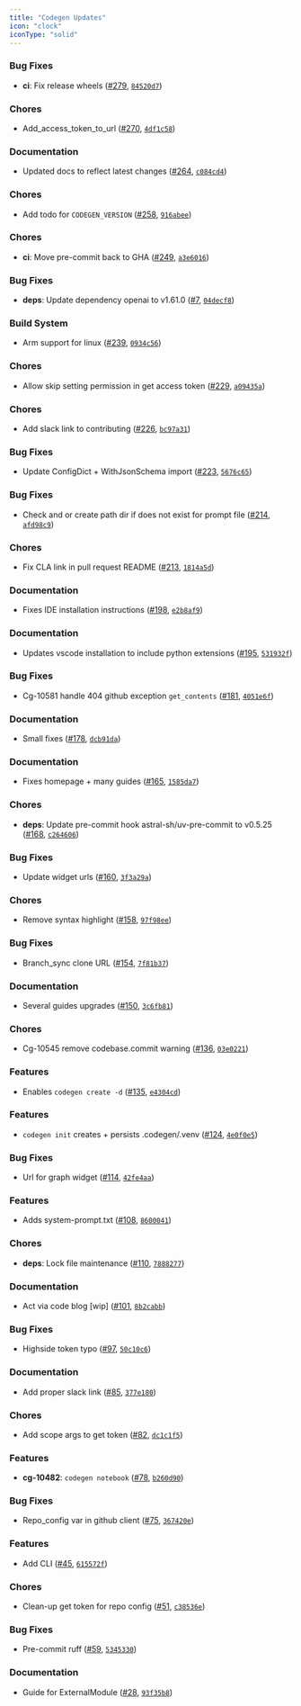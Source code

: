 ```yaml
---
title: "Codegen Updates"
icon: "clock"
iconType: "solid"
---
```






<Update label="February 04, 2025" description="v0.5.22">



### Bug Fixes

- **ci**: Fix release wheels ([#279](https://github.com/codegen-sh/codegen-sdk/pull/279),
  [`84520d7`](https://github.com/codegen-sh/codegen-sdk/commit/84520d7b71f928e19f88026c72554e33ada0f336))


### Chores

- Add_access_token_to_url ([#270](https://github.com/codegen-sh/codegen-sdk/pull/270),
  [`4df1c58`](https://github.com/codegen-sh/codegen-sdk/commit/4df1c58ee15c8c9bcbc9646f7d0e7001733b8658))


</Update>


<Update label="February 03, 2025" description="v0.5.21">




### Documentation

- Updated docs to reflect latest changes
  ([#264](https://github.com/codegen-sh/codegen-sdk/pull/264),
  [`c084cd4`](https://github.com/codegen-sh/codegen-sdk/commit/c084cd48e2fe2e99536ba45f73508e64520f394d))


### Chores

- Add todo for `CODEGEN_VERSION` ([#258](https://github.com/codegen-sh/codegen-sdk/pull/258),
  [`916abee`](https://github.com/codegen-sh/codegen-sdk/commit/916abeeeb960bb76117a3429736ab14e1bef7ebc))

</Update>


<Update label="February 03, 2025" description="v0.5.19">



### Chores

- **ci**: Move pre-commit back to GHA ([#249](https://github.com/codegen-sh/codegen-sdk/pull/249),
  [`a3e6016`](https://github.com/codegen-sh/codegen-sdk/commit/a3e6016989e26323b079bca84fc03d65d4d97f1d))



### Bug Fixes

- **deps**: Update dependency openai to v1.61.0
  ([#7](https://github.com/codegen-sh/codegen-sdk/pull/7),
  [`04decf8`](https://github.com/codegen-sh/codegen-sdk/commit/04decf81b7bff35a62670cc4735dd9e79cd8fa01))


### Build System

- Arm support for linux ([#239](https://github.com/codegen-sh/codegen-sdk/pull/239),
  [`0934c56`](https://github.com/codegen-sh/codegen-sdk/commit/0934c56aeff5f63d90c1aa3c8bef0e375b292833))

</Update>


<Update label="January 30, 2025" description="v0.5.18">




### Chores

- Allow skip setting permission in get access token
  ([#229](https://github.com/codegen-sh/codegen-sdk/pull/229),
  [`a09435a`](https://github.com/codegen-sh/codegen-sdk/commit/a09435a0e4e06cfef9f8f55d80c98b3a27d853e2))

</Update>


<Update label="January 30, 2025" description="v0.5.17">




### Chores

- Add slack link to contributing ([#226](https://github.com/codegen-sh/codegen-sdk/pull/226),
  [`bc97a31`](https://github.com/codegen-sh/codegen-sdk/commit/bc97a317dc7b56ead69a5a6668756645728623ae))

</Update>


<Update label="January 30, 2025" description="v0.5.16">




### Bug Fixes

- Update ConfigDict + WithJsonSchema import
  ([#223](https://github.com/codegen-sh/codegen-sdk/pull/223),
  [`5676c65`](https://github.com/codegen-sh/codegen-sdk/commit/5676c653622927ae81714e7fa36c723d0a2d658a))

</Update>


<Update label="January 30, 2025" description="v0.5.15">



### Bug Fixes

- Check and or create path dir if does not exist for prompt file
  ([#214](https://github.com/codegen-sh/codegen-sdk/pull/214),
  [`afd98c9`](https://github.com/codegen-sh/codegen-sdk/commit/afd98c92ad00e0b945b6f4c7883c6545169e96ed))



### Chores

- Fix CLA link in pull request README ([#213](https://github.com/codegen-sh/codegen-sdk/pull/213),
  [`1814a5d`](https://github.com/codegen-sh/codegen-sdk/commit/1814a5d11db547c1d750f2894e8cc5cf1d6a0d85))

</Update>


<Update label="January 29, 2025" description="v0.5.14">



</Update>


<Update label="January 29, 2025" description="v0.5.13">




### Documentation

- Fixes IDE installation instructions ([#198](https://github.com/codegen-sh/codegen-sdk/pull/198),
  [`e2b8af9`](https://github.com/codegen-sh/codegen-sdk/commit/e2b8af9edefda522dda9d2efad6f247457a0efe8))

</Update>


<Update label="January 29, 2025" description="v0.5.12">




### Documentation

- Updates vscode installation to include python extensions
  ([#195](https://github.com/codegen-sh/codegen-sdk/pull/195),
  [`531932f`](https://github.com/codegen-sh/codegen-sdk/commit/531932f21eafb3774c2f3d3073c85558192bbb41))

</Update>


<Update label="January 29, 2025" description="v0.5.11">



</Update>


<Update label="January 29, 2025" description="v0.5.10">




### Bug Fixes

- Cg-10581 handle 404 github exception `get_contents`
  ([#181](https://github.com/codegen-sh/codegen-sdk/pull/181),
  [`4051e6f`](https://github.com/codegen-sh/codegen-sdk/commit/4051e6f10630fed0a5c17d54e3f8ad07c330a578))


### Documentation

- Small fixes ([#178](https://github.com/codegen-sh/codegen-sdk/pull/178),
  [`dcb91da`](https://github.com/codegen-sh/codegen-sdk/commit/dcb91dadc8a54b30ea53aba6da4d00b2611b0659))

</Update>


<Update label="January 28, 2025" description="v0.5.9">



### Documentation

- Fixes homepage + many guides ([#165](https://github.com/codegen-sh/codegen-sdk/pull/165),
  [`1585da7`](https://github.com/codegen-sh/codegen-sdk/commit/1585da7ab66aeabc3ca378b791f197de909b9412))



### Chores

- **deps**: Update pre-commit hook astral-sh/uv-pre-commit to v0.5.25
  ([#168](https://github.com/codegen-sh/codegen-sdk/pull/168),
  [`c264606`](https://github.com/codegen-sh/codegen-sdk/commit/c264606055d7eb300c63ee30b12bfb097ea1e490))


### Bug Fixes

- Update widget urls ([#160](https://github.com/codegen-sh/codegen-sdk/pull/160),
  [`3f3a29a`](https://github.com/codegen-sh/codegen-sdk/commit/3f3a29a6cb188052f38e4e587879d205b8e55dce))

</Update>


<Update label="January 28, 2025" description="v0.5.8">



### Chores

- Remove syntax highlight ([#158](https://github.com/codegen-sh/codegen-sdk/pull/158),
  [`97f98ee`](https://github.com/codegen-sh/codegen-sdk/commit/97f98ee256e7a7f307a55afa85062c39cd646b6b))


### Bug Fixes

- Branch_sync clone URL ([#154](https://github.com/codegen-sh/codegen-sdk/pull/154),
  [`7f81b37`](https://github.com/codegen-sh/codegen-sdk/commit/7f81b37b26b32cc3ab33ded1674a2e1c0fcf220e))



### Documentation

- Several guides upgrades ([#150](https://github.com/codegen-sh/codegen-sdk/pull/150),
  [`3c6fb81`](https://github.com/codegen-sh/codegen-sdk/commit/3c6fb81fffa09fde39445af96454c0a539e917b2))

</Update>


<Update label="January 27, 2025" description="v0.5.7">



</Update>


<Update label="January 27, 2025" description="v0.5.6">



### Chores

- Cg-10545 remove codebase.commit warning
  ([#136](https://github.com/codegen-sh/codegen-sdk/pull/136),
  [`03e0221`](https://github.com/codegen-sh/codegen-sdk/commit/03e022193fda9f3efe533555145bb9483b1d32f5))


</Update>


<Update label="January 27, 2025" description="v0.5.5">



### Features

- Enables `codegen create -d` ([#135](https://github.com/codegen-sh/codegen-sdk/pull/135),
  [`e4304cd`](https://github.com/codegen-sh/codegen-sdk/commit/e4304cd54188a3660db0339984a8d83a32fa5c80))


</Update>


<Update label="January 27, 2025" description="v0.5.4">



### Features

- `codegen init` creates + persists .codegen/.venv
  ([#124](https://github.com/codegen-sh/codegen-sdk/pull/124),
  [`4e0f0e5`](https://github.com/codegen-sh/codegen-sdk/commit/4e0f0e5977e1f644c359d79794402c423a592ae6))


</Update>


<Update label="January 27, 2025" description="v0.5.3">




### Bug Fixes

- Url for graph widget ([#114](https://github.com/codegen-sh/codegen-sdk/pull/114),
  [`42fe4aa`](https://github.com/codegen-sh/codegen-sdk/commit/42fe4aa96fd7c8926bafa6e85defa9ca3a10bb0a))


### Features

- Adds system-prompt.txt ([#108](https://github.com/codegen-sh/codegen-sdk/pull/108),
  [`8600041`](https://github.com/codegen-sh/codegen-sdk/commit/8600041876ac932f26f5eec424bc9e12e3431ecb))


### Chores

- **deps**: Lock file maintenance ([#110](https://github.com/codegen-sh/codegen-sdk/pull/110),
  [`7888277`](https://github.com/codegen-sh/codegen-sdk/commit/78882770a101e1699e7c452a5d6793475d396888))


### Documentation

- Act via code blog [wip] ([#101](https://github.com/codegen-sh/codegen-sdk/pull/101),
  [`8b2cabb`](https://github.com/codegen-sh/codegen-sdk/commit/8b2cabb288961f63d93cdfef15d05264f2751853))

</Update>


<Update label="January 24, 2025" description="v0.5.2">



### Bug Fixes

- Highside token typo ([#97](https://github.com/codegen-sh/codegen-sdk/pull/97),
  [`50c10c6`](https://github.com/codegen-sh/codegen-sdk/commit/50c10c6b35f4f3e34fffbbc169cc944ca3bc017c))


### Documentation

- Add proper slack link ([#85](https://github.com/codegen-sh/codegen-sdk/pull/85),
  [`377e180`](https://github.com/codegen-sh/codegen-sdk/commit/377e180b19c1bf646264b594c0dff69e67f6645d))


### Chores

- Add scope args to get token ([#82](https://github.com/codegen-sh/codegen-sdk/pull/82),
  [`dc1c1f5`](https://github.com/codegen-sh/codegen-sdk/commit/dc1c1f5a3a79151fb33e92eda95d218474dbe8af))



### Features

- **cg-10482**: `codegen notebook` ([#78](https://github.com/codegen-sh/codegen-sdk/pull/78),
  [`b260d90`](https://github.com/codegen-sh/codegen-sdk/commit/b260d90de9729813c4f0d72d9ccd8ac414e2b3dd))

</Update>


<Update label="January 24, 2025" description="v0.5.1">




### Bug Fixes

- Repo_config var in github client ([#75](https://github.com/codegen-sh/codegen-sdk/pull/75),
  [`367420e`](https://github.com/codegen-sh/codegen-sdk/commit/367420e8b3e4fab1d459cc3a9e14b2c224d83f5b))

</Update>


<Update label="January 24, 2025" description="v0.5.0">




### Features

- Add CLI ([#45](https://github.com/codegen-sh/codegen-sdk/pull/45),
  [`615572f`](https://github.com/codegen-sh/codegen-sdk/commit/615572fe7d7bbc26cc299972566c2f166164b2cf))


### Chores

- Clean-up get token for repo config ([#51](https://github.com/codegen-sh/codegen-sdk/pull/51),
  [`c38536e`](https://github.com/codegen-sh/codegen-sdk/commit/c38536eafe33a1ba3a8b1389b676a32a41aeb21c))


### Bug Fixes

- Pre-commit ruff ([#59](https://github.com/codegen-sh/codegen-sdk/pull/59),
  [`5345330`](https://github.com/codegen-sh/codegen-sdk/commit/5345330236f8c51e628288924f87da9c34349da1))


### Documentation

- Guide for ExternalModule ([#28](https://github.com/codegen-sh/codegen-sdk/pull/28),
  [`93f35b8`](https://github.com/codegen-sh/codegen-sdk/commit/93f35b843856e76b60e149b138755d66934f0973))

</Update>
